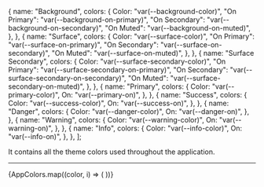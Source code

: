 
  {
    name: "Background",
    colors: {
      Color: "var(--background-color)",
      "On Primary": "var(--background-on-primary)",
      "On Secondary": "var(--background-on-secondary)",
      "On Muted": "var(--background-on-muted)",
    },
  },
  {
    name: "Surface",
    colors: {
      Color: "var(--surface-color)",
      "On Primary": "var(--surface-on-primary)",
      "On Secondary": "var(--surface-on-secondary)",
      "On Muted": "var(--surface-on-muted)",
    },
  },
  {
    name: "Surface Secondary",
    colors: {
      Color: "var(--surface-secondary-color)",
      "On Primary": "var(--surface-secondary-on-primary)",
      "On Secondary": "var(--surface-secondary-on-secondary)",
      "On Muted": "var(--surface-secondary-on-muted)",
    },
  },
  {
    name: "Primary",
    colors: {
      Color: "var(--primary-color)",
      On: "var(--primary-on)",
    },
  },
  {
    name: "Success",
    colors: {
      Color: "var(--success-color)",
      On: "var(--success-on)",
    },
  },
  {
    name: "Danger",
    colors: {
      Color: "var(--danger-color)",
      On: "var(--danger-on)",
    },
  },
  {
    name: "Warning",
    colors: {
      Color: "var(--warning-color)",
      On: "var(--warning-on)",
    },
  },
  {
    name: "Info",
    colors: {
      Color: "var(--info-color)",
      On: "var(--info-on)",
    },
  },
];

<Meta title="Design System/Theme/Default/Theme" />
<Title>Theme / Default</Title>
It contains all the theme colors used throughout the application.
<hr />

<ColorPalette>
  {AppColors.map((color, i) => (
    <ColorItem key={i} title={`${color.name}`} colors={color.colors} />
  ))}
</ColorPalette>
